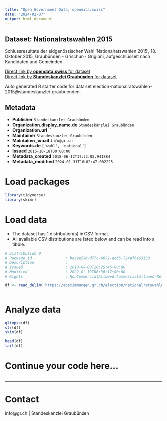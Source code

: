 ```yaml
---
title: "Open Government Data, opendata.swiss"
date: "2024-02-07"
output: html_document
---
```


## Dataset: Nationalratswahlen 2015

Schlussresultate der eidgenössischen Wahl 'Nationalratswahlen 2015', 18. Oktober 2015, Graubünden - Grischun - Grigioni, aufgeschlüsselt nach Kandidaten und Gemeinden.

[Direct link by **opendata.swiss** for dataset](https://opendata.swiss/de/dataset/nationalratswahlen-20151)<br>
[Direct link by **Standeskanzlei Graubünden** for dataset](https://abstimmungen.gr.ch/election/nationalratswahlen-2015/data)

Auto generated R starter code for data set election-nationalratswahlen-2015@standeskanzlei-graubuenden.

## Metadata

- **Publisher** `Standeskanzlei Graubünden`
- **Organization.display_name.de** `Standeskanzlei Graubünden`
- **Organization.url** ``
- **Maintainer** `Standeskanzlei Graubünden`
- **Maintainer_email** `info@gr.ch`
- **Keywords.de** `['wahl', 'national']`
- **Issued** `2015-10-18T00:00:00`
- **Metadata_created** `2018-06-12T17:32:05.941884`
- **Metadata_modified** `2024-01-31T18:02:47.002225`


# Load packages

```r

library(tidyverse)
library(skimr)

```

# Load data

-   The dataset has 1 distribution(s) in CSV format.
-   All available CSV distributions are listed below and can be read into a tibble.

```r

# Distribution 0
# Package_id               : bac9e55d-d77c-4072-adb5-724af6e63133
# Description              : 
# Issued                   : 2018-06-08T20:25:45+00:00
# Modified                 : 2022-01-19T06:36:17+00:00
# Rights                   : NonCommercialAllowed-CommercialAllowed-ReferenceRequired

df <- read_delim('https://abstimmungen.gr.ch/election/nationalratswahlen-2015/data-csv')



```

# Analyze data

```r

glimpse(df)
str(df)
skim(df)

head(df)
tail(df)

```

# Continue your code here...

```r

```

------------------------------------------------------------------------

# Contact

info@gr.ch | Standeskanzlei Graubünden
